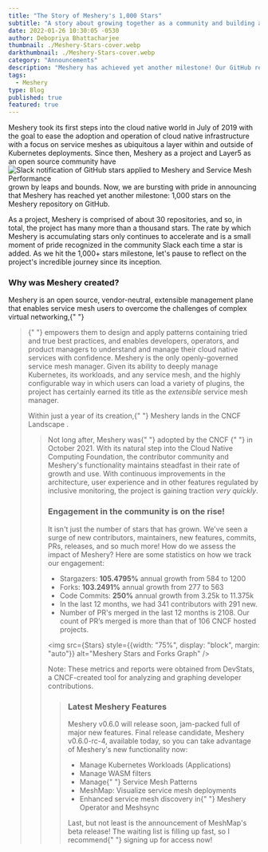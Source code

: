 ---
title: "The Story of Meshery's 1,000 Stars"
subtitle: "A story about growing together as a community and building a project that matters"
date: 2022-01-26 10:30:05 -0530
author: Debopriya Bhattacharjee
thumbnail: ./Meshery-Stars-cover.webp
darkthumbnail: ./Meshery-Stars-cover.webp
category: "Announcements"
description: "Meshery has achieved yet another milestone! Our GitHub repository has surpassed a 1,000 stars."
tags:
  - Meshery
type: Blog
published: true
featured: true
---






<BlogWrapper>
<p>
  <Link to="/cloud-native-management/meshery">Meshery</Link> took its first steps into the cloud native world in July of 2019 with the goal to ease the adoption and operation of cloud native infrastructure with a focus on service meshes as ubiquitous a layer within and outside of Kubernetes deployments. Since then, Meshery as a project and Layer5 as an open source community have <img src={Slack} alt="Slack notification of GitHub stars applied to Meshery and Service Mesh Performance" style={{width: "60%", float: "right"}} /> grown by leaps and bounds. Now, we are bursting with pride in announcing that Meshery has reached yet another milestone: 1,000 stars on the Meshery repository on GitHub.
</p>

<p>
  As a project, Meshery is comprised of about 30 repositories, and so, in total,
  the project has many more than a thousand stars. The rate by which Meshery is
  accumulating stars only continues to accelerate and is a small moment of pride
  recognized in the community Slack each time a star is added. As we hit the
  1,000+ stars milestone, let's pause to reflect on the project's incredible
  journey since its inception.
</p>

<h3>Why was Meshery created?</h3>

<p>
  Meshery is an open source, vendor-neutral, extensible management plane that
  enables service mesh users to overcome the challenges of complex virtual
  networking,{" "}
  <Blockquote
    style={{float: "left", width: "60%"}}
    quote="Meshery is the perfect tool for ensuring that your applications are optimally configured and performing well; it also gives you a fantastic visual insight into what can be a large amount of textual configuration."
    person="Nic Jackson, Principal Developer Advocate at HashiCorp"
  />{" "}
  empowers them to design and apply patterns containing tried and true best
  practices, and enables developers, operators, and product managers to
  understand and manage their cloud native services with confidence. Meshery is
  the only openly-governed service mesh manager. Given its ability to deeply
  manage Kubernetes, its workloads, and any service mesh, and the highly
  configurable way in which users can load a variety of plugins, the project has
  certainly earned its title as the <i>extensible</i> service mesh manager.
</p>

<div className="intro" style={{textAlign: "center"}}>
  <p>
    Within just a year of its creation,{" "}
    <Link to="/company/news/meshery-accepted-into-the-cncf-landscape">
      Meshery lands in the CNCF Landscape
    </Link>
    .
  </p>
</div>
<Blockquote
  style={{width: "40%", float: "right"}}
  quote="Open source contributions are a must-do for becoming a true cloud native hero. Cloud native is all about the community and one can't be a part of a community by only taking and never giving back. So, if you were looking for a promising and welcoming project to join - look no further!"
  person="Anton Weiss, Founder and CEO, Otomato"
/>
<p>
  Not long after, Meshery was{" "}
  <Link to="/company/news/cncf-adopts-service-mesh-performance-standard-established-by-layer5">
    adopted by the CNCF
  </Link>
  {" "}
  in October 2021. With its natural step into the Cloud Native Computing
  Foundation, the contributor community and Meshery's functionality maintains
  steadfast in their rate of growth and use. With continuous improvements in the
  architecture, user experience and in other features regulated by inclusive
  monitoring, the project is gaining traction <i>very quickly</i>.
</p>

<h3>Engagement in the community is on the rise!</h3>
<p>
  It isn't just the number of stars that has grown. We've seen a surge of new
  contributors, maintainers, new features, commits, PRs, releases, and so much
  more! How do we assess the impact of Meshery? Here are some statistics on how
  we track our engagement:
</p>

<ul>
  <li>
    Stargazers: <b>105.4795%</b> annual growth from 584 to 1200
  </li>
  <li>
    Forks: <b>103.2491%</b> annual growth from 277 to 563
  </li>
  <li>
    Code Commits: <b>250%</b> annual growth from 3.25k to 11.375k
  </li>
  <li>In the last 12 months, we had 341 contributors with 291 new.</li>
  <li>
    Number of PR's merged in the last 12 months is 2108. Our count of PR’s
    merged is more than that of 106 CNCF hosted projects.
  </li>
</ul>

<img
  src={Stars}
  style={{width: "75%", display: "block", margin: "auto"}}
  alt="Meshery Stars and Forks Graph"
/>
<p style={{fontSize: "15px", textAlign: "center"}}>
  Note: These metrics and reports were obtained from DevStats, a CNCF-created
  tool for analyzing and graphing developer contributions.
</p>

<Blockquote
  style={{float: "right", width: "50%", fontSize: ".5rem"}}
  quote="Layer5 has been instrumental in helping us understand the patterns, best practices, and strategies in our approach to the service mesh ecosystem. Meshery has simplified the process of configuring and operating meshes. Meshery's service mesh neutrality, open source governance, and defining of industry standards like SMP, SMI, and now service mesh patterns will ensure that Meshery helps any organization adopt meshes with utmost clarity curated to their needs."
  person="Yogi Porla, Customer Success Manager at HPE"
/>

<h3>Latest Meshery Features</h3>
<p>
  Meshery v0.6.0 will release soon, jam-packed full of major new features. Final
  release candidate, Meshery v0.6.0-rc-4, available today, so you can take
  advantage of Meshery's new functionality now:
</p>

<ul>
  <li>Manage Kubernetes Workloads (Applications)</li>
  <li>Manage WASM filters</li>
  <li>
    Manage{" "}
    <Link to="/learn/service-mesh-books/service-mesh-patterns">
      Service Mesh Patterns
    </Link>
  </li>
  <li>
    <Link to="/cloud-native-management/meshmap">MeshMap</Link>: Visualize
    service mesh deployments
  </li>
  <li>
    Enhanced service mesh discovery in{" "}
    <Link to="/cloud-native-management/meshery/meshery-operator">
      Meshery Operator and Meshsync
    </Link>
  </li>
</ul>

<p>
  Last, but not least is the announcement of MeshMap's beta release! The waiting
  list is filling up fast, so I recommend{" "}
  <Link to="/cloud-native-management/meshmap">signing up for access now</Link>!
</p>

</BlogWrapper>
